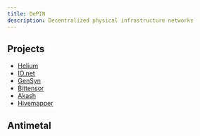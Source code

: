 ```yaml
---
title: DePIN
description: Decentralized physical infrastructure networks
---
```


## Projects

- [Helium](https://www.helium.com/)
- [IO.net](https://io.net/)
- [GenSyn](https://www.gensyn.ai/)
- [Bittensor](https://bittensor.com/whitepaper)
- [Akash](https://akash.network/)
- [Hivemapper](https://hivemapper.com/explorer)

## Antimetal